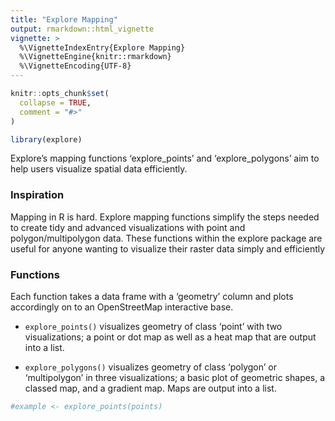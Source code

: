 ```yaml
---
title: "Explore Mapping"
output: rmarkdown::html_vignette
vignette: >
  %\VignetteIndexEntry{Explore Mapping}
  %\VignetteEngine{knitr::rmarkdown}
  %\VignetteEncoding{UTF-8}
---
```


```r
knitr::opts_chunk$set(
  collapse = TRUE,
  comment = "#>"
)
```

```r
library(explore)
```

Explore's mapping functions 'explore_points' and 'explore_polygons' aim to help users visualize spatial data efficiently.

### Inspiration 

Mapping in R is hard. Explore mapping functions simplify the steps needed to create tidy and advanced visualizations with point and polygon/multipolygon data. These functions within the explore package are useful for anyone wanting to visualize their raster data simply and efficiently

### Functions

Each function takes a data frame with a 'geometry' column and plots accordingly on to an OpenStreetMap interactive base.

* `explore_points()` visualizes geometry of class 'point' with two visualizations; a point or dot map as well as a heat map that are output into a list.  

* `explore_polygons()` visualizes geometry of class 'polygon' or 'multipolygon' in three visualizations; a basic plot of geometric shapes, a classed map, and a gradient map.  Maps are output into a list.

```r
#example <- explore_points(points)
```










